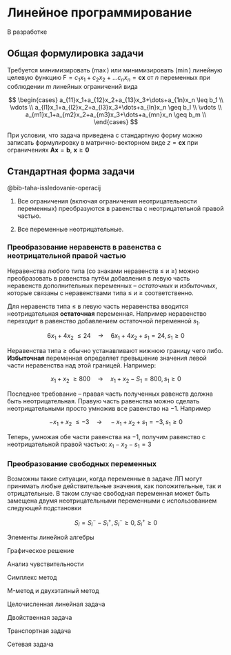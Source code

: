 # Линейное программирование {#sec-linear-overview}

::: {.callout-important title="Состояние разработки"}
В разработке
:::

## Общая формулировка задачи {#sec-linear-overview-general-problem}

Требуется минимизировать ($\max$) или минимизировать ($\min$) линейную целевую функцию $\mathrm{F}=c_1x_1+c_2x_2+...c_nx_n=\mathbf{cx}$ от $n$ переменных при соблюдении $m$ линейных ограничений вида

$$
\begin{cases}
a_{11}x_1+a_{12}x_2+a_{13}x_3+\dots+a_{1n}x_n \leq b_1 \\
\vdots \\
a_{l1}x_1+a_{l2}x_2+a_{l3}x_3+\dots+a_{ln}x_n \geq b_l \\
\vdots \\
a_{m1}x_1+a_{m2}x_2+a_{m3}x_3+\dots+a_{mn}x_n \geq b_m \\
\end{cases}
$$

При условии, что задача приведена с стандартную форму можно записать формулировку в матрично-векторном виде $z=\mathbf{cx}$ при ограничениях $\mathbf{Ax}=\mathbf{b}$, $\mathbf{x} \geq \mathbf{0}$

## Стандартная форма задачи {#sec-linear-overview-standart-problem}

@bib-taha-issledovanie-operacij

1.  Все ограничения (включая ограничения неотрицательности переменных) преобразуются в равенства с неотрицательной правой частью.

2.  Все переменные неотрицательные.

### Преобразование неравенств в равенства с неотрицательной правой частью

Неравенства любого типа (со знаками неравенств $\leq$ и $\geq$) можно преобразовать в равенства путём добавления в левую часть неравенств дополнительных переменных – *остаточных* и *избыточных*, которые связаны с неравенствами типа $\leq$ и $\geq$ соответственно.

Для неравенств типа $\leq$ в левую часть неравенства вводится неотрицательная **остаточная** переменная. Например неравенство переходит в равенство добавлением остаточной переменной $s_1$.

$$
6x_1+4x_2\ \leq 24 \quad \longrightarrow \quad 6x_1+4x_2+s_1=24, s_1\geq0
$$

Неравенства типа $\geq$ обычно устанавливают нижнюю границу чего либо. **Избыточная** переменная определяет превышение значения левой части неравенства над этой границей. Например:

$$
x_1+x_2\ \geq 800 \quad \longrightarrow \quad x_1+x_2-S_1=800, s_1\geq0
$$

Последнее требование – правая часть полученных равенств должна быть неотрицательная. Правую часть равенства можно сделать неотрицательными просто умножив все равенство на $-1$. Например

$$
-x_1+x_2\ \leq -3 \quad \longrightarrow \quad -x_1+x_2+s_1=-3, s_1\geq0
$$

Теперь, умножая обе части равенства на $-1$, получим равенство с неотрицательной правой частью: $x_1-x_2-s_1=3$

### Преобразование свободных переменных

Возможны такие ситуации, когда переменные в задаче ЛП могут принимать любые действительные значения, как положительные, так и отрицательные. В таком случае свободная переменная может быть замещена двумя неотрицательными переменными с использованием следующей подстановки

$$
S_i=S_i^- - S_i^+, S_i^-\geq0, S_i^+\geq0
$$

Элементы линейной алгебры

Графическое решение

Анализ чувствительности

Симплекс метод

M-метод и двухэтапный метод

Целочисленная линейная задача

Двойственная задача

Транспортная задача

Сетевая задача
